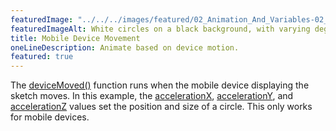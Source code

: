 ---
featuredImage: "../../../images/featured/02_Animation_And_Variables-02_Mobile_Device_Movement-thumbnail.jpg"
featuredImageAlt: White circles on a black background, with varying degrees of transparency.
title: Mobile Device Movement
oneLineDescription: Animate based on device motion.
featured: true
---

The <a href="https://p5js.org/reference/p5/deviceMoved" target="_blank">deviceMoved()</a>
function runs when the mobile device displaying the sketch moves.
In this example, the
<a href="https://p5js.org/reference/p5/accelerationX" target="_blank">accelerationX</a>,
<a href="https://p5js.org/reference/p5/accelerationY" target="_blank">accelerationY</a>,
and <a href="https://p5js.org/reference/p5/accelerationZ" target="_blank">accelerationZ</a>
values set the position and size of a circle.
This only works for mobile devices.